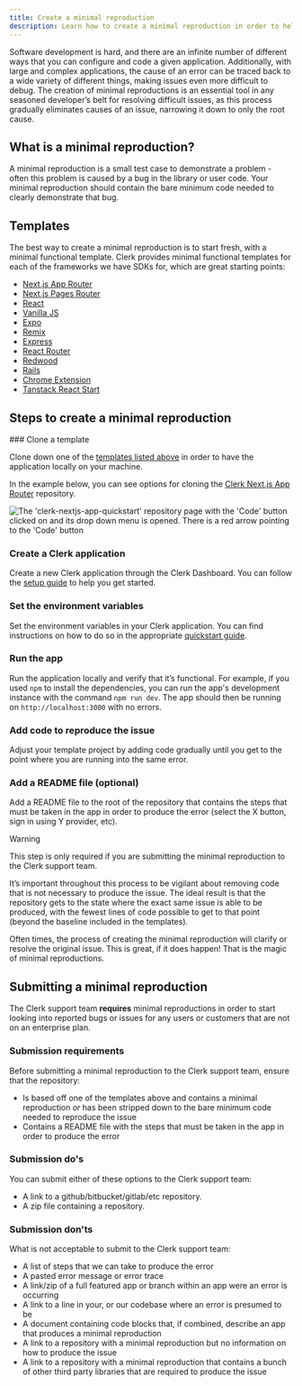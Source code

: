 ```yaml
---
title: Create a minimal reproduction
description: Learn how to create a minimal reproduction in order to help the Clerk Support team debug and resolve issues specific to your application.
---
```


Software development is hard, and there are an infinite number of different ways that you can configure and code a given application. Additionally, with large and complex applications, the cause of an error can be traced back to a wide variety of different things, making issues even more difficult to debug. The creation of minimal reproductions is an essential tool in any seasoned developer’s belt for resolving difficult issues, as this process gradually eliminates causes of an issue, narrowing it down to only the root cause.

## What is a minimal reproduction?

A minimal reproduction is a small test case to demonstrate a problem - often this problem is caused by a bug in the library or user code. Your minimal reproduction should contain the bare minimum code needed to clearly demonstrate that bug.

## Templates

The best way to create a minimal reproduction is to start fresh, with a minimal functional template. Clerk provides minimal functional templates for each of the frameworks we have SDKs for, which are great starting points:

- [Next.js App Router](https://github.com/clerk/clerk-nextjs-app-quickstart)
- [Next.js Pages Router](https://github.com/clerk/clerk-nextjs-pages-quickstart)
- [React](https://github.com/clerk/clerk-react-starter)
- [Vanilla JS](https://github.com/clerk/clerk-js-starter)
- [Expo](https://github.com/clerk/clerk-expo-quickstart)
- [Remix](https://github.com/clerk/clerk-remix-v2)
- [Express](https://github.com/clerk/clerk-express-quickstart)
- [React Router](https://github.com/clerk/clerk-react-router-quickstart)
- [Redwood](https://github.com/clerk/clerk-redwood-starter)
- [Rails](https://github.com/clerk/clerk-rails-starter)
- [Chrome Extension](https://github.com/clerk/clerk-chrome-extension-quickstart)
- [Tanstack React Start](https://github.com/clerk/clerk-tanstack-react-start-quickstart)

## Steps to create a minimal reproduction

<Steps>
  ### Clone a template

  Clone down one of the [templates listed above](#templates) in order to have the application locally on your machine.

  In the example below, you can see options for cloning the [Clerk Next.js App Router](https://github.com/clerk/clerk-nextjs-app-quickstart) repository.

  ![The 'clerk-nextjs-app-quickstart' repository page with the 'Code' button clicked on and its drop down menu is opened. There is a red arrow pointing to the 'Code' button](/docs/images/troubleshooting/how-to-clone.webp)

  ### Create a Clerk application

  Create a new Clerk application through the Clerk Dashboard. You can follow the [setup guide](/docs/getting-started/quickstart/setup-clerk) to help you get started.

  ### Set the environment variables

  Set the environment variables in your Clerk application. You can find instructions on how to do so in the appropriate [quickstart guide](/docs/getting-started/quickstart/overview).

  ### Run the app

  Run the application locally and verify that it’s functional. For example, if you used `npm` to install the dependencies, you can run the app's development instance with the command `npm run dev`. The app should then be running on `http://localhost:3000` with no errors.

  ### Add code to reproduce the issue

  Adjust your template project by adding code gradually until you get to the point where you are running into the same error.

  ### Add a README file (optional)

  Add a README file to the root of the repository that contains the steps that must be taken in the app in order to produce the error (select the X button, sign in using Y provider, etc).

  > [!WARNING]
  > This step is only required if you are submitting the minimal reproduction to the Clerk support team.
</Steps>

It’s important throughout this process to be vigilant about removing code that is not necessary to produce the issue. The ideal result is that the repository gets to the state where the exact same issue is able to be produced, with the fewest lines of code possible to get to that point (beyond the baseline included in the templates).

Often times, the process of creating the minimal reproduction will clarify or resolve the original issue. This is great, if it does happen! That is the magic of minimal reproductions.

## Submitting a minimal reproduction

The Clerk support team **requires** minimal reproductions in order to start looking into reported bugs or issues for any users or customers that are not on an enterprise plan.

### Submission requirements

Before submitting a minimal reproduction to the Clerk support team, ensure that the repository:

- Is based off one of the templates above and contains a minimal reproduction _or_ has been stripped down to the bare minimum code needed to reproduce the issue
- Contains a README file with the steps that must be taken in the app in order to produce the error

### Submission do's

You can submit either of these options to the Clerk support team:

- A link to a github/bitbucket/gitlab/etc repository.
- A zip file containing a repository.

### Submission don'ts

What is not acceptable to submit to the Clerk support team:

- A list of steps that we can take to produce the error
- A pasted error message or error trace
- A link/zip of a full featured app or branch within an app were an error is occurring
- A link to a line in your, or our codebase where an error is presumed to be
- A document containing code blocks that, if combined, describe an app that produces a minimal reproduction
- A link to a repository with a minimal reproduction but no information on how to produce the issue
- A link to a repository with a minimal reproduction that contains a bunch of other third party libraries that are required to produce the issue
